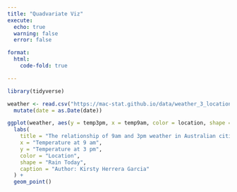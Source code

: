 ```yaml
---
title: "Quadvariate Viz"
execute:
  echo: true
  warning: false
  error: false

format: 
  html: 
    code-fold: true

---
```


```r
library(tidyverse)

weather <- read.csv("https://mac-stat.github.io/data/weather_3_locations.csv") |> 
  mutate(date = as.Date(date))  

ggplot(weather, aes(y = temp3pm, x = temp9am, color = location, shape = raintoday)) + 
  labs(
    title = "The relationship of 9am and 3pm weather in Australian cities",
    x = "Temperature at 9 am",
    y = "Temperature at 3 pm",
    color = "Location",
    shape = "Rain Today",
    caption = "Author: Kirsty Herrera Garcia"
  ) +
  geom_point()
```

